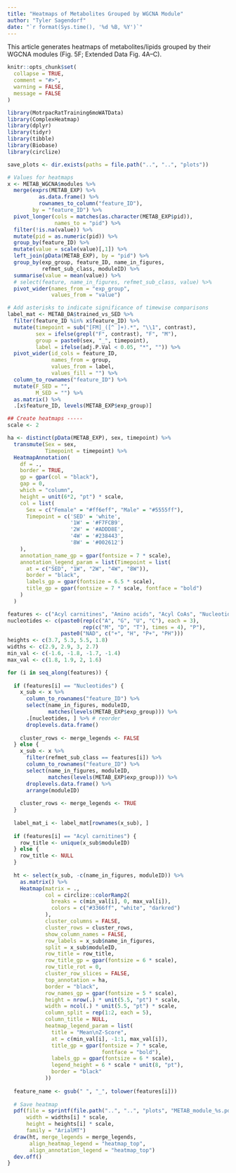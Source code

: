```yaml
---
title: "Heatmaps of Metabolites Grouped by WGCNA Module"
author: "Tyler Sagendorf"
date: "`r format(Sys.time(), '%d %B, %Y')`"
---
```


This article generates heatmaps of metabolites/lipids grouped by their WGCNA modules (Fig. 5F; Extended Data Fig. 4A--C).

```r
knitr::opts_chunk$set(
  collapse = TRUE,
  comment = "#>",
  warning = FALSE,
  message = FALSE
)
```

```r
library(MotrpacRatTraining6moWATData)
library(ComplexHeatmap)
library(dplyr)
library(tidyr)
library(tibble)
library(Biobase)
library(circlize)

save_plots <- dir.exists(paths = file.path("..", "..", "plots"))
```

```r
# Values for heatmaps
x <- METAB_WGCNA$modules %>%
  merge(exprs(METAB_EXP) %>% 
          as.data.frame() %>%
          rownames_to_column("feature_ID"),
        by = "feature_ID") %>%
  pivot_longer(cols = matches(as.character(METAB_EXP$pid)),
               names_to = "pid") %>%
  filter(!is.na(value)) %>%
  mutate(pid = as.numeric(pid)) %>%
  group_by(feature_ID) %>%
  mutate(value = scale(value)[,1]) %>%
  left_join(pData(METAB_EXP), by = "pid") %>%
  group_by(exp_group, feature_ID, name_in_figures,
           refmet_sub_class, moduleID) %>%
  summarise(value = mean(value)) %>%
  # select(feature, name_in_figures, refmet_sub_class, value) %>%
  pivot_wider(names_from = "exp_group",
              values_from = "value")

# Add asterisks to indicate significance of timewise comparisons
label_mat <- METAB_DA$trained_vs_SED %>%
  filter(feature_ID %in% x$feature_ID) %>%
  mutate(timepoint = sub("[FM]_([^ ]+).*", "\\1", contrast),
         sex = ifelse(grepl("F", contrast), "F", "M"),
         group = paste0(sex, "_", timepoint),
         label = ifelse(adj.P.Val < 0.05, "*", "")) %>%
  pivot_wider(id_cols = feature_ID, 
              names_from = group,
              values_from = label, 
              values_fill = "") %>%
  column_to_rownames("feature_ID") %>%
  mutate(F_SED = "",
         M_SED = "") %>%
  as.matrix() %>%
  .[x$feature_ID, levels(METAB_EXP$exp_group)]
```

```r
## Create heatmaps -----
scale <- 2

ha <- distinct(pData(METAB_EXP), sex, timepoint) %>%
  transmute(Sex = sex,
            Timepoint = timepoint) %>%
  HeatmapAnnotation(
    df = .,
    border = TRUE,
    gp = gpar(col = "black"),
    gap = 0,
    which = "column",
    height = unit(6*2, "pt") * scale,
    col = list(
      Sex = c("Female" = "#ff6eff", "Male" = "#5555ff"),
      Timepoint = c('SED' = 'white',
                    '1W' = '#F7FCB9',
                    '2W' = '#ADDD8E',
                    '4W' = '#238443',
                    '8W' = '#002612')
    ),
    annotation_name_gp = gpar(fontsize = 7 * scale),
    annotation_legend_param = list(Timepoint = list(
      at = c("SED", "1W", "2W", "4W", "8W")),
      border = "black",
      labels_gp = gpar(fontsize = 6.5 * scale),
      title_gp = gpar(fontsize = 7 * scale, fontface = "bold")
    )
  )

features <- c("Acyl carnitines", "Amino acids", "Acyl CoAs", "Nucleotides")
nucleotides <- c(paste0(rep(c("A", "G", "U", "C"), each = 3),
                        rep(c("M", "D", "T"), times = 4), "P"),
                 paste0("NAD", c("+", "H", "P+", "PH")))
heights <- c(3.7, 5.3, 5.5, 1.8)
widths <- c(2.9, 2.9, 3, 2.7)
min_val <- c(-1.6, -1.8, -1.7, -1.4)
max_val <- c(1.8, 1.9, 2, 1.6)
```

```r
for (i in seq_along(features)) {
  
  if (features[i] == "Nucleotides") {
    x_sub <- x %>%
      column_to_rownames("feature_ID") %>%
      select(name_in_figures, moduleID,
             matches(levels(METAB_EXP$exp_group))) %>%
      .[nucleotides, ] %>% # reorder
      droplevels.data.frame()
    
    cluster_rows <- merge_legends <- FALSE
  } else {
    x_sub <- x %>%
      filter(refmet_sub_class == features[i]) %>%
      column_to_rownames("feature_ID") %>%
      select(name_in_figures, moduleID,
             matches(levels(METAB_EXP$exp_group))) %>%
      droplevels.data.frame() %>%
      arrange(moduleID)
    
    cluster_rows <- merge_legends <- TRUE
  }
  
  label_mat_i <- label_mat[rownames(x_sub), ]
  
  if (features[i] == "Acyl carnitines") {
    row_title <- unique(x_sub$moduleID)
  } else {
    row_title <- NULL
  }
  
  ht <- select(x_sub, -c(name_in_figures, moduleID)) %>%
    as.matrix() %>%
    Heatmap(matrix = .,
            col = circlize::colorRamp2(
              breaks = c(min_val[i], 0, max_val[i]),
              colors = c("#3366ff", "white", "darkred")
            ),
            cluster_columns = FALSE,
            cluster_rows = cluster_rows,
            show_column_names = FALSE,
            row_labels = x_sub$name_in_figures,
            split = x_sub$moduleID,
            row_title = row_title,
            row_title_gp = gpar(fontsize = 6 * scale),
            row_title_rot = 0,
            cluster_row_slices = FALSE,
            top_annotation = ha,
            border = "black",
            row_names_gp = gpar(fontsize = 5 * scale),
            height = nrow(.) * unit(5.5, "pt") * scale,
            width = ncol(.) * unit(5.5, "pt") * scale,
            column_split = rep(1:2, each = 5),
            column_title = NULL,
            heatmap_legend_param = list(
              title = "Mean\nZ-Score",
              at = c(min_val[i], -1:1, max_val[i]),
              title_gp = gpar(fontsize = 7 * scale,
                              fontface = "bold"),
              labels_gp = gpar(fontsize = 6 * scale),
              legend_height = 6 * scale * unit(8, "pt"),
              border = "black"
            ))
  
  feature_name <- gsub(" ", "_", tolower(features[i]))
  
  # Save heatmap
  pdf(file = sprintf(file.path("..", "..", "plots", "METAB_module_%s.pdf"), feature_name),
      width = widths[i] * scale, 
      height = heights[i] * scale,
      family = "ArialMT")
  draw(ht, merge_legends = merge_legends,
       align_heatmap_legend = "heatmap_top",
       align_annotation_legend = "heatmap_top")
  dev.off()
}
```
